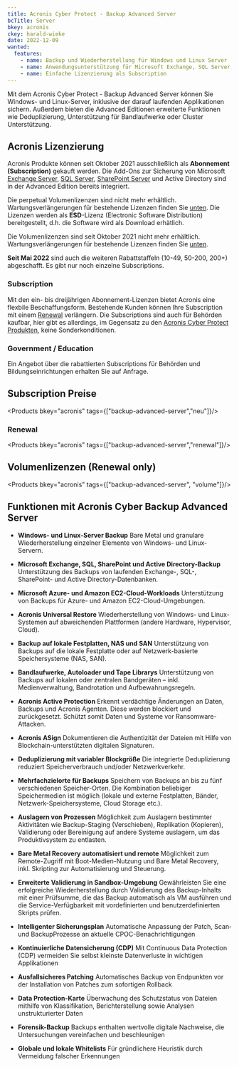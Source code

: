 ```yaml
---
title: Acronis Cyber Protect - Backup Advanced Server
bcTitle: Server
bkey: acronis
ckey: harald-wieke
date: 2022-12-09
wanted:
  features:
    - name: Backup und Wiederherstellung für Windows und Linux Server
    - name: Anwendungsunterstützung für Microsoft Exchange, SQL Server, SharePoint und Active Directory
    - name: Einfache Lizenzierung als Subscription
---
```




<Intro>

  Mit dem Acronis Cyber Protect - Backup Advanced Server können Sie Windows- und Linux-Server, inklusive der darauf laufenden Applikationen sichern.
  Außerdem bieten die Advanced Editionen erweiterte Funktionen wie Deduplizierung, Unterstützung für Bandlaufwerke oder Cluster Unterstützung.


</Intro>

<TOC />


## Acronis Lizenzierung

  Acronis Produkte können seit Oktober 2021 ausschließlich als **Abonnement (Subscription)** gekauft werden.
  Die Add-Ons zur Sicherung von Microsoft [Exchange Server](/hersteller/microsoft/exchange/), [SQL Server](/hersteller/microsoft/sql-server/), [SharePoint Server](/hersteller/microsoft/sharepoint/) und Active Directory sind in der Advanced Edition bereits integriert.

  Die perpetual Volumenlizenzen sind nicht mehr erhältlich. Wartungsverlängerungen für bestehende Lizenzen finden Sie [unten](#volumenlizenzen-renewal-only).
  Die Lizenzen werden als **ESD**-Lizenz (Electronic Software Distribution) bereitgestellt, d.h. die Software wird als Download erhätlich.

<Info>

Die Volumenlizenzen sind seit Oktober 2021 nicht mehr erhältlich. Wartungsverlängerungen für bestehende Lizenzen finden Sie [unten](#volumenlizenzen-renewal-only).

**Seit Mai 2022** sind auch die weiteren Rabattstaffeln (10-49, 50-200, 200+) abgeschafft. Es gibt nur noch einzelne Subscriptions.

</Info>


### Subscription

  Mit den ein- bis dreijährigen Abonnement-Lizenzen bietet Acronis eine flexbile Beschaffungsform.
  Bestehende Kunden können Ihre Subscription mit einem [Renewal](#renewal) verlängern.
  Die Subscriptions sind auch für Behörden kaufbar, hier gibt es allerdings, im Gegensatz zu den [Acronis Cyber Protect Produkten](/hersteller/acronis/cyber-protect-advanced/), keine Sonderkonditionen.


### Government / Education

Ein Angebot über die rabattierten Subscriptions für Behörden und Bildungseinrichtungen erhalten Sie auf Anfrage.


## Subscription Preise

<Products bkey="acronis" tags={["backup-advanced-server","neu"]}/>


### Renewal

<Products bkey="acronis" tags={["backup-advanced-server","renewal"]}/>

## Volumenlizenzen (Renewal only)

<Products bkey="acronis" tags={["backup-advanced-server", "volume"]}/>


## Funktionen mit Acronis Cyber Backup Advanced Server


 - **Windows- und Linux-Server Backup** Bare Metal und granulare Wiederherstellung einzelner Elemente von Windows- und Linux-Servern.

 - **Microsoft Exchange, SQL, SharePoint und Active Directory-Backup** Unterstützung des Backups von laufenden Exchange-, SQL-, SharePoint- und Active Directory-Datenbanken.

 - **Microsoft Azure- und Amazon EC2-Cloud-Workloads** Unterstützung von Backups für Azure- und Amazon EC2-Cloud-Umgebungen.

 - **Acronis Universal Restore** Wiederherstellung von Windows- und Linux-Systemen auf abweichenden Plattformen (andere Hardware, Hypervisor, Cloud).

 - **Backup auf lokale Festplatten, NAS und SAN** Unterstützung von Backups auf die lokale Festplatte oder auf Netzwerk-basierte Speichersysteme (NAS, SAN).

 - **Bandlaufwerke, Autoloader und Tape Librarys** Unterstützung von Backups auf lokalen oder zentralen Bandgeräten – inkl. Medienverwaltung, Bandrotation und Aufbewahrungsregeln.

 - **Acronis Active Protection** Erkennt verdächtige Änderungen an Daten, Backups und Acronis Agenten. Diese werden blockiert und zurückgesetzt. Schützt somit Daten und Systeme vor Ransomware-Attacken.

 - **Acronis ASign** Dokumentieren die Authentizität der Dateien mit Hilfe von Blockchain-unterstützten digitalen Signaturen.

 - **Deduplizierung mit variabler Blockgröße** Die integrierte Deduplizierung reduziert Speicherverbrauch und/oder Netzwerkverkehr.

 - **Mehrfachzielorte für Backups** Speichern von Backups an bis zu fünf verschiedenen Speicher-Orten. Die Kombination beliebiger Speichermedien ist möglich (lokale und externe Festplatten, Bänder, Netzwerk-Speichersysteme, Cloud Storage etc.).

 - **Auslagern von Prozessen** Möglichkeit zum Auslagern bestimmter Aktivitäten wie Backup-Staging (Verschieben), Replikation (Kopieren), Validierung oder Bereinigung auf andere Systeme auslagern, um das Produktivsystem zu entlasten.

 - **Bare Metal Recovery automatisiert und remote** Möglichkeit zum Remote-Zugriff mit Boot-Medien-Nutzung und Bare Metal Recovery, inkl. Skripting zur Automatisierung und Steuerung.

 - **Erweiterte Validierung in Sandbox-Umgebung** Gewährleisten Sie eine erfolgreiche Wiederherstellung durch Validierung des Backup-Inhalts mit einer Prüfsumme, die das Backup automatisch als VM ausführen und die Service-Verfügbarkeit mit vordefinierten und benutzerdefinierten Skripts prüfen.


 - **Intelligenter Sicherungsplan** Automatische Anpassung der Patch­, Scan­ und Backup­Prozesse an aktuelle CPOC-Benachrichtigungen


 - **Kontinuierliche Datensicherung (CDP)** Mit Continuous Data Protection (CDP) vermeiden Sie selbst kleinste Datenverluste in wichtigen Applikationen


 - **Ausfallsicheres Patching** Automatisches Backup von Endpunkten vor der Installation von Patches zum sofortigen Rollback


 - **Data Protection-Karte** Überwachung des Schutzstatus von Dateien mithilfe von Klassifikation, Berichterstellung sowie Analysen unstrukturierter Daten


 - **Forensik-Backup** Backups enthalten wertvolle digitale Nachweise, die Untersuchungen vereinfachen und beschleunigen


 - **Globale und lokale Whitelists** Für gründlichere Heuristik durch Vermeidung falscher Erkennungen
